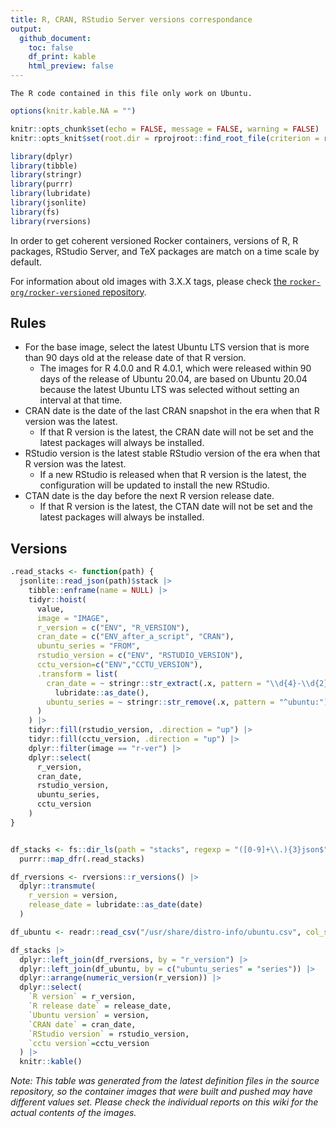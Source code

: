 ```yaml
---
title: R, CRAN, RStudio Server versions correspondance
output:
  github_document:
    toc: false
    df_print: kable
    html_preview: false
---
```


```comment
The R code contained in this file only work on Ubuntu.
```

```r
options(knitr.kable.NA = "")

knitr::opts_chunk$set(echo = FALSE, message = FALSE, warning = FALSE)
knitr::opts_knit$set(root.dir = rprojroot::find_root_file(criterion = rprojroot::is_git_root))

library(dplyr)
library(tibble)
library(stringr)
library(purrr)
library(lubridate)
library(jsonlite)
library(fs)
library(rversions)
```

In order to get coherent versioned Rocker containers, versions of R, R packages, RStudio Server, and TeX packages are match on a time scale by default.

For information about old images with 3.X.X tags, please check [the `rocker-org/rocker-versioned` repository](https://github.com/rocker-org/rocker-versioned/blob/master/VERSIONS.md).

## Rules

- For the base image, select the latest Ubuntu LTS version that is more than 90 days old at the release date of that R version.
  - The images for R 4.0.0 and R 4.0.1, which were released within 90 days of the release of Ubuntu 20.04,
  are based on Ubuntu 20.04 because the latest Ubuntu LTS was selected without setting an interval at that time.
- CRAN date is the date of the last CRAN snapshot in the era when that R version was the latest.
  - If that R version is the latest, the CRAN date will not be set and the latest packages will always be installed.
- RStudio version is the latest stable RStudio version of the era when that R version was the latest.
  - If a new RStudio is released when that R version is the latest, the configuration will be updated to install the new RStudio.
- CTAN date is the day before the next R version release date.
  - If that R version is the latest, the CTAN date will not be set and the latest packages will always be installed.

## Versions

```r
.read_stacks <- function(path) {
  jsonlite::read_json(path)$stack |>
    tibble::enframe(name = NULL) |>
    tidyr::hoist(
      value,
      image = "IMAGE",
      r_version = c("ENV", "R_VERSION"),
      cran_date = c("ENV_after_a_script", "CRAN"),
      ubuntu_series = "FROM",
      rstudio_version = c("ENV", "RSTUDIO_VERSION"),
      cctu_version=c("ENV","CCTU_VERSION"),
      .transform = list(
        cran_date = ~ stringr::str_extract(.x, pattern = "\\d{4}-\\d{2}-\\d{2}$") |>
          lubridate::as_date(),
        ubuntu_series = ~ stringr::str_remove(.x, pattern = "^ubuntu:")
      )
    ) |>
    tidyr::fill(rstudio_version, .direction = "up") |>
    tidyr::fill(cctu_version, .direction = "up") |>
    dplyr::filter(image == "r-ver") |>
    dplyr::select(
      r_version,
      cran_date,
      rstudio_version,
      ubuntu_series,
      cctu_version
    )
}


df_stacks <- fs::dir_ls(path = "stacks", regexp = "([0-9]+\\.){3}json$") |> # nolint
  purrr::map_dfr(.read_stacks)

df_rversions <- rversions::r_versions() |>
  dplyr::transmute(
    r_version = version,
    release_date = lubridate::as_date(date)
  )

df_ubuntu <- readr::read_csv("/usr/share/distro-info/ubuntu.csv", col_select = c("version", "series"))

df_stacks |>
  dplyr::left_join(df_rversions, by = "r_version") |>
  dplyr::left_join(df_ubuntu, by = c("ubuntu_series" = "series")) |>
  dplyr::arrange(numeric_version(r_version)) |>
  dplyr::select(
    `R version` = r_version,
    `R release date` = release_date,
    `Ubuntu version` = version,
    `CRAN date` = cran_date,
    `RStudio version` = rstudio_version,
    `cctu version`=cctu_version
  ) |>
  knitr::kable()
```

_Note: This table was generated from the latest definition files in the source repository, so the container images that were built and pushed may have different values set.
Please check the individual reports on this wiki for the actual contents of the images._

